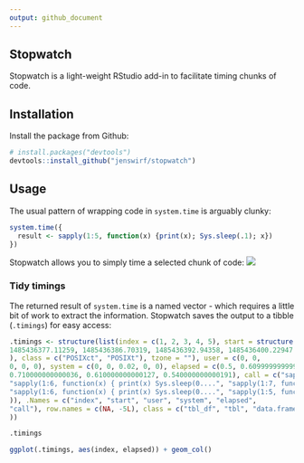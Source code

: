 ```yaml
---
output: github_document
---
```


## Stopwatch

Stopwatch is a light-weight RStudio add-in to facilitate timing chunks of code. 

## Installation

Install the package from Github:

```R
# install.packages("devtools")
devtools::install_github("jenswirf/stopwatch")
```

## Usage

The usual pattern of wrapping code in `system.time` is arguably clunky:

```R
system.time({
  result <- sapply(1:5, function(x) {print(x); Sys.sleep(.1); x})
})
```

Stopwatch allows you to simply time a selected chunk of code:
![](README_files/screen.gif)

### Tidy timings
The returned result of `system.time` is a named vector - which requires a little bit of work to extract the information. Stopwatch saves the output to a tibble (`.timings`) for easy access:
```r
.timings <- structure(list(index = c(1, 2, 3, 4, 5), start = structure(c(1485436369.70065, 
1485436377.11259, 1485436386.70319, 1485436392.94358, 1485436400.22947
), class = c("POSIXct", "POSIXt"), tzone = ""), user = c(0, 0, 
0, 0, 0), system = c(0, 0, 0.02, 0, 0), elapsed = c(0.5, 0.6099999999999, 
0.710000000000036, 0.610000000000127, 0.540000000000191), call = c("sapply(1:5, function(x) { print(x) Sys.sleep(0....", 
"sapply(1:6, function(x) { print(x) Sys.sleep(0....", "sapply(1:7, function(x) { print(x) Sys.sleep(0....", 
"sapply(1:6, function(x) { print(x) Sys.sleep(0....", "sapply(1:5, function(x) { print(x) Sys.sleep(0...."
)), .Names = c("index", "start", "user", "system", "elapsed", 
"call"), row.names = c(NA, -5L), class = c("tbl_df", "tbl", "data.frame"
))
```


```r
.timings
```


```r
ggplot(.timings, aes(index, elapsed)) + geom_col()
```




